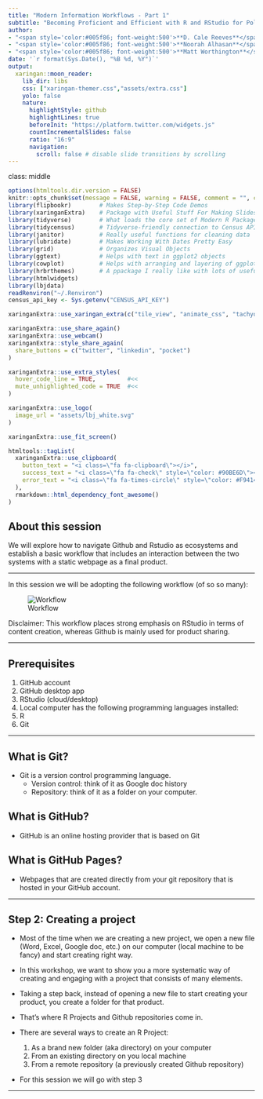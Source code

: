 ```yaml
---
title: "Modern Information Workflows - Part 1"
subtitle: "Becoming Proficient and Efficient with R and RStudio for Policy Work <html><div style='float:left'></div><hr color='#e2f1fc' size=1px width=1100px></html>"
author:
- "<span style='color:#005f86; font-weight:500'>**D. Cale Reeves**</span> | Ph.D."
- "<span style='color:#005f86; font-weight:500'>**Noorah Alhasan**</span> | Ph.D."
- "<span style='color:#005f86; font-weight:500'>**Matt Worthington**</span> | M.Ed./M.PAff"
date: '`r format(Sys.Date(), "%B %d, %Y")`'
output:
  xaringan::moon_reader:
    lib_dir: libs
    css: ["xaringan-themer.css","assets/extra.css"]
    yolo: false
    nature:
      highlightStyle: github
      highlightLines: true
      beforeInit: "https://platform.twitter.com/widgets.js"
      countIncrementalSlides: false
      ratio: "16:9"
      navigation:
        scroll: false # disable slide transitions by scrolling
---
```

class: middle

```r
options(htmltools.dir.version = FALSE)
knitr::opts_chunk$set(message = FALSE, warning = FALSE, comment = "", cache = FALSE, fig.retina = 3)
library(flipbookr)        # Makes Step-by-Step Code Demos
library(xaringanExtra)    # Package with Useful Stuff For Making Slides
library(tidyverse)        # What loads the core set of Modern R Packages, like ggplot2
library(tidycensus)       # Tidyverse-friendly connection to Census API
library(janitor)          # Really useful functions for cleaning data
library(lubridate)        # Makes Working With Dates Pretty Easy
library(grid)             # Organizes Visual Objects
library(ggtext)           # Helps with text in ggplot2 objects
library(cowplot)          # Helps with arranging and layering of ggplot2 objects 
library(hrbrthemes)       # A ppackage I really like with lots of useful functions
library(htmlwidgets)
library(lbjdata)
readRenviron("~/.Renviron")
census_api_key <- Sys.getenv("CENSUS_API_KEY")
```

```r
xaringanExtra::use_xaringan_extra(c("tile_view", "animate_css", "tachyons"))

xaringanExtra::use_share_again()
xaringanExtra::use_webcam()
xaringanExtra::style_share_again(
  share_buttons = c("twitter", "linkedin", "pocket")
)

xaringanExtra::use_extra_styles(
  hover_code_line = TRUE,         #<<
  mute_unhighlighted_code = TRUE  #<<
)

xaringanExtra::use_logo(
  image_url = "assets/lbj_white.svg"
)

xaringanExtra::use_fit_screen()

htmltools::tagList(
  xaringanExtra::use_clipboard(
    button_text = "<i class=\"fa fa-clipboard\"></i>",
    success_text = "<i class=\"fa fa-check\" style=\"color: #90BE6D\"></i>",
    error_text = "<i class=\"fa fa-times-circle\" style=\"color: #F94144\"></i>"
  ),
  rmarkdown::html_dependency_font_awesome()
)
```



## About this session

We will explore how to navigate Github and Rstudio as ecosystems and establish a basic workflow that includes an interaction between the two systems with a static webpage as a final product.


---

In this session we will be adopting the following workflow (of so so many):

![Workflow](assets/images/Workflow.jpg)

Disclaimer: This workflow places strong emphasis on RStudio in terms of content creation, whereas Github is mainly used for product sharing.

---

## Prerequisites

1. GitHub account
2. GitHub desktop app
3. RStudio (cloud/desktop)
4. Local computer has the following programming languages installed:
  1. R
  2. Git


---

## What is Git?

- Git is a version control programming language.
  - Version control: think of it as Google doc history
  - Repository: think of it as a folder on your computer.

## What is GitHub?

- GitHub is an online hosting provider that is based on Git

## What is GitHub Pages?

- Webpages that are created directly from your git repository that is hosted in your GitHub account.

---

## Step 2: Creating a project

- Most of the time when we are creating a new project, we open a new file (Word, Excel, Google doc, etc.) on our computer (local machine to be fancy) and start creating right way.
- In this workshop, we want to show you a more systematic way of creating and engaging with a project that consists of many elements.
- Taking a step back, instead of opening a new file to start creating your product, you create a folder for that product.

- That's where R Projects and Github repositories come in.

- There are several ways to create an R Project:

  1. As a brand new folder (aka directory) on your computer
  2. From an existing directory on you local machine
  3. From a remote repository (a previously created Github repository)
  
- For this session we will go with step 3

---

